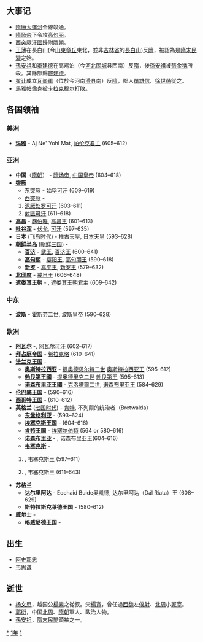 {{yearTOC|611|高昌'''[[延和_(麴伯雅)|延和]]十年'''；隋'''[[大业|大业]]七年'''；新罗'''[[建福_(新羅真平王)|建福]]二十八年'''}}

== 大事记 ==
*[[隋唐大運河|隋唐大運河]]全線竣通。
*[[隋炀帝|隋炀帝]]下令攻[[高句丽|高句丽]]。
*[[西突厥汗國|西突厥汗國]]歸附[[隋朝|隋朝]]。
*[[王薄|王薄]]在長白山(今[[山東|山東]][[章丘|章丘]]東北，並非[[吉林省|吉林省]]的[[長白山|長白山]])反[[隋朝|隋]]，被認為是[[隋末民變|隋末民變]]之始。
*[[孫安祖|孫安祖]]和[[窦建德|窦建德]]在高鸡泊（今[[河北|河北]][[固城|固城]]县西南）反[[隋朝|隋]]，後[[孫安祖|孫安祖]]被[[張金稱|張金稱]]所殺。其餘部歸[[竇建德|竇建德]]。 
*[[翟让|翟让]]成立[[瓦崗軍|瓦崗軍]]（位於今河南[[滑县|滑县]]南）反[[隋朝|隋]]，郡人[[單雄信|單雄信]]、[[徐世勣|徐世勣]]從之。
*馬雅[[帕倫克|帕倫克]]被[[卡拉克穆尔|卡拉克穆尔]]打敗。

== 各国领袖 ==
=== 美洲 ===
*'''[[玛雅文明|玛雅]]''' - Aj Ne' Yohl Mat, [[帕伦克|帕伦克君主]] (605–612)
===亚洲===
*'''中国'''（[[隋朝|隋朝]]） - [[隋炀帝|隋炀帝]], [[隋朝君主列表|中国皇帝]] (604–618)
*'''[[突厥|突厥]]'''
**[[东突厥|东突厥]] - [[始毕可汗|始毕可汗]] (609–619)
**[[西突厥|西突厥]] - 
*#[[泥厥处罗可汗|泥厥处罗可汗]] (603–611)
*#[[射匮可汗|射匮可汗]] (611–618)
*'''[[高昌|高昌]]''' - [[麴伯雅|麴伯雅]], [[麴氏高昌|高昌王]] (601–613)
*'''[[吐谷浑|吐谷浑]]''' - [[伏允|伏允]], [[吐谷浑首领列表|可汗]] (597–635)
*'''日本''' ([[飞鸟时代|飞鸟时代]]) - [[推古天皇|推古天皇]], [[日本天皇|日本天皇]] (593–628)
*'''[[朝鲜半岛|朝鲜半岛]]''' ([[朝鲜三国|朝鲜三国]]) -
**'''[[百济|百济]]''' - [[百济武王|武王]], [[百济君主列表|百济王]] (600–641)
**'''[[高句丽|高句丽]]''' - [[婴阳王|婴阳王]], [[高句丽君主列表|高句丽王]] (590–618)
**'''[[新罗|新罗]]''' - [[真平王|真平王]], [[新罗君主列表|新罗王]] (579–632)
*'''[[北印度|北印度]]''' - [[戒日王|戒日王]] (606–648)
*'''[[遮娄其王朝|遮娄其王朝]]''' - {{link-en|補羅稽舍二世|Pulakesi II}}, [[遮娄其王朝|遮娄其王朝君主]] (609–642)

===中东===
*'''[[波斯|波斯]]''' - [[霍斯劳二世|霍斯劳二世]], [[萨珊王朝|波斯皇帝]] (590–628)

===欧洲===
*'''[[阿瓦尔人|阿瓦尔]]''' -{{link-en|巴颜二世|Bayan II}}, [[可汗|阿瓦尔可汗]] (602–617)
*'''[[拜占庭帝国|拜占庭帝国]]''' - [[希拉克略|希拉克略]] (610–641)
*'''[[法兰克王国|法兰克王国]]''' - 
**'''[[奥斯特拉西亚|奥斯特拉西亚]]''' - [[提奥德贝尔特二世|提奥德贝尔特二世]] [[墨洛温王朝|奥斯特拉西亚王]] (595–612)
**'''[[勃艮第|勃艮第王國]]''' - [[提乌德里克二世|提奥德里克二世]] [[墨洛温王朝|勃艮第王]] (595–613)
**'''[[紐斯特利亞|诺森布里亚王國]]''' - [[克洛泰尔二世|克洛塔爾二世]], [[墨洛温王朝|诺森布里亚王]] (584–629)
*'''[[伦巴底人|伦巴底王国]]''' - {{link-en|阿吉卢尔夫|Agilulf}} (590–616)
*'''[[西哥特王国|西哥特王国]]''' - {{link-en|君德马尔|Gundemar}} (610–612)
*'''英格兰''' ([[七国时代|七国时代]]) - [[埃塞尔伯特_(肯特王国)|肯特]], 不列颠的统治者（Bretwalda）
**'''[[东盎格利亚|东盎格利亚]]''' - {{link-en|雷德沃尔德|Raedwald of East Anglia}} (593–624)
**'''[[埃塞克斯王国|埃塞克斯王国]]''' - {{link-en|萨伯赫特|Sæberht of Essex}} (604–616)
**'''[[肯特王国|肯特王国]]''' - [[埃塞尔伯特_(肯特王国)|埃塞尔伯特]] (564 or 580–616)
**'''[[诺森布里亚|诺森布里亚]]''' - {{link-en|埃特尔弗里特|Aethelfrith of Northumbria}}, 诺森布里亚王(604–616)
**'''[[韦塞克斯|韦塞克斯]]''' - 
*#{{link-en|切奥尔乌尔夫|Ceolwulf of Wessex}}, 韦塞克斯王 (597–611)
*#{{link-en|西内吉尔斯|Cynegils of Wessex}}, 韦塞克斯王 (611–643)
*'''苏格兰'''
**'''达尔里阿达''' - Eochaid Buide奥凯德, 达尔里阿达（Dál Riata）王 (608–629)
**'''斯特拉斯克莱德王国''' - {{link-en|赖泽赫·哈尔|Rhydderch Hael}} (580–612)
*'''威尔士''' -
**'''格威尼德王国''' - 

== 出生 ==
{{Main|Category:611年出生}}
*[[阿史那忠|阿史那忠]]
*[[韦思谦|韦思谦]]

== 逝世 ==
{{Wikisource year mention}}
{{main|Category:611年逝世}}
*[[杨文思|杨文思]]，越国公[[楊素|楊素]]之從叔。父[[杨宽_(北周)|楊寬]]，曾任過[[西魏|西魏]]左[[僕射|僕射]]、[[北周|北周]]小[[冢宰|冢宰]]。
*[[郭衍|郭衍]]，中国[[北周|北周]]、[[隋朝|隋朝]]軍人、政治人物。
*[[孫安祖|孫安祖]]，[[隋末民變|隋末民變]]領袖之一。

[[Category:611年|*]]
[[Category:610年代|1年]]
[[Category:7世纪各年|1]]